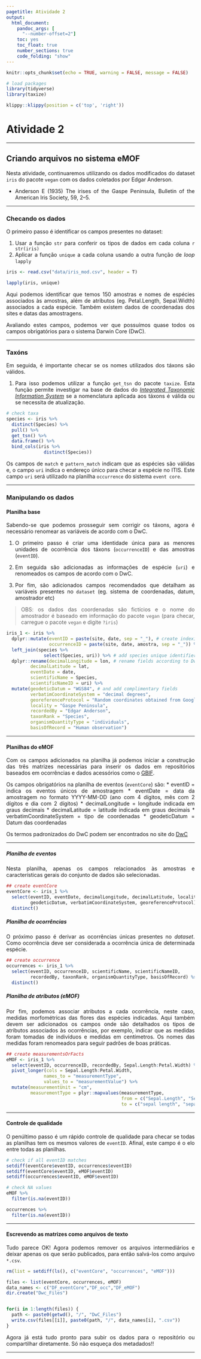 ```yaml
---
pagetitle: Atividade 2
output:
  html_document:
    pandoc_args: [
      "--number-offset=2"]
    toc: yes
    toc_float: true
    number_sections: true
    code_folding: "show"
---
```


<style>
body {
text-align: justify}
</style>

```r
knitr::opts_chunk$set(echo = TRUE, warning = FALSE, message = FALSE)

# load packages
library(tidyverse)
library(taxize)

```

```r
klippy::klippy(position = c('top', 'right'))
```

# Atividade 2 {.unnumbered}

------------------------------------------------------------------------

## Criando arquivos no sistema eMOF

Nesta atividade, continuaremos utilizando os dados modificados do dataset `iris` do pacote `vegan` com os dados coletados por Edgar Anderson.

-   Anderson E (1935) The irises of the Gaspe Peninsula, Bulletin of the American Iris Society, 59, 2--5.

------------------------------------------------------------------------

### Checando os dados

O primeiro passo é identificar os campos presentes no dataset:

1.  Usar a função `str` para conferir os tipos de dados em cada coluna `r str(iris)`
2.  Aplicar a função `unique` a cada coluna usando a outra função de *loop* `lapply`

```r
iris <- read.csv("data/iris_mod.csv", header = T)

lapply(iris, unique)

```

Aqui podemos identificar que temos 150 amostras e nomes de espécies associados às amostras, além de atributos (eg. Petal.Length, Sepal.Width) associados a cada espécie. Também existem dados de coordenadas dos sites e datas das amostragens.

Avaliando estes campos, podemos ver que possuímos quase todos os campos obrigatórios para o sistema Darwin Core (DwC).

------------------------------------------------------------------------

### Taxóns

Em seguida, é importante checar se os nomes utilizados dos táxons são válidos.

1.  Para isso podemos utilizar a função `get_tsn` do pacote `taxize`. Esta função permite investigar na base de dados do [*Integrated Taxonomic Information System*](https://www.itis.gov/) se a nomenclatura aplicada aos táxons é válida ou se necessita de atualização.

```r

# check taxa
species <- iris %>% 
  distinct(Species) %>% 
  pull() %>% 
  get_tsn() %>% 
  data.frame() %>% 
  bind_cols(iris %>% 
              distinct(Species))

```

Os campos de `match` e `pattern_match` indicam que as espécies são válidas e, o campo `uri` indica o endereço único para checar a espécie no ITIS. Este campo `uri` será utilizado na planilha `occurrence` do sistema `event core`.

------------------------------------------------------------------------

### Manipulando os dados

#### Planilha base

Sabendo-se que podemos prosseguir sem corrigir os táxons, agora é necessário renomear as variáveis de acordo com o DwC.

1.  O primeiro passo é criar uma identidade única para as menores unidades de ocorrência dos táxons (`occurrenceID`) e das amostras (`eventID`).

2.  Em seguida são adicionadas as informações de espécie (`uri`) e renomeados os campos de acordo com o DwC.

3.  Por fim, são adicionados campos recomendados que detalham as variáveis presentes no `dataset` (eg. sistema de coordenadas, datum, amostrador etc)

> OBS: os dados das coordenadas são fictícios e o nome do amostrador é baseado em informação do pacote `vegan` (para checar, carregue o pacote `vegan` e digite `?iris`)

```r

iris_1 <- iris %>% 
  dplyr::mutate(eventID = paste(site, date, sep = "_"), # create indexing fields 
                occurrenceID = paste(site, date, amostra, sep = "_")) %>% 
  left_join(species %>% 
              select(Species, uri)) %>% # add species unique identifier
  dplyr::rename(decimalLongitude = lon, # rename fields according to DwC 
         decimalLatitude = lat,
         eventDate = date,
         scientificName = Species,
         scientificNameID = uri) %>% 
  mutate(geodeticDatum = "WGS84", # and add complimentary fields
         verbatimCoordinateSystem = "decimal degrees",
         georeferenceProtocol = "Random coordinates obtained from Google Earth",
         locality = "Gaspe Peninsula",
         recordedBy = "Edgar Anderson",
         taxonRank = "Species",
         organismQuantityType = "individuals",
         basisOfRecord = "Human observation")
```

------------------------------------------------------------------------

#### Planilhas do eMOF

Com os campos adicionados na planilha já podemos iniciar a construção das três matrizes necessárias para inserir os dados em repositórios baseados em ocorrências e dados acessórios como o [GBIF](https://www.gbif.org/).

Os campos obrigatórios na planilha de eventos (`eventCore`) são: \* eventID = indica os eventos únicos de amostragem \* eventDate = data da amostragem no formato YYYY-MM-DD (ano com 4 dígitos, mês com 2 dígitos e dia com 2 dígitos) \* decimalLongitude = longitude indicada em graus decimais \* decimalLatitude = latitude indicada em graus decimais \* verbatimCoordinateSystem = tipo de coordenadas \* geodeticDatum = Datum das coordenadas

Os termos padronizados do DwC podem ser encontrados no site do [DwC](https://dwc.tdwg.org/terms/)

------------------------------------------------------------------------

##### Planilha de eventos

Nesta planilha, apenas os campos relacionados às amostras e características gerais do conjunto de dados são selecionadas.

```r
## create eventCore
eventCore <- iris_1 %>% 
  select(eventID, eventDate, decimalLongitude, decimalLatitude, locality, site,
         geodeticDatum, verbatimCoordinateSystem, georeferenceProtocol) %>% 
  distinct() 
```

##### Planilha de ocorrências

O próximo passo é derivar as ocorrências únicas presentes no *dataset*. Como ocorrência deve ser considerada a ocorrência única de determinada espécie.

```r
## create occurrence
occurrences <- iris_1 %>% 
  select(eventID, occurrenceID, scientificName, scientificNameID,
         recordedBy, taxonRank, organismQuantityType, basisOfRecord) %>%
  distinct() 
```

##### Planilha de atributos (eMOF)

Por fim, podemos associar atributos a cada ocorrência, neste caso, medidas morfométricas das flores das espécies indicadas. Aqui também devem ser adicionados os campos onde são detalhados os tipos de atributos associados às ocorrências, por exemplo, indicar que as medidas foram tomadas de indivíduos e medidas em centímetros. Os nomes das medidas foram renomeados para seguir padrões de boas práticas.

```r
## create measurementsOrFacts
eMOF <- iris_1 %>% 
  select(eventID, occurrenceID, recordedBy, Sepal.Length:Petal.Width) %>%  
  pivot_longer(cols = Sepal.Length:Petal.Width,
              names_to = "measurementType",
              values_to = "measurementValue") %>% 
  mutate(measurementUnit = "cm",
         measurementType = plyr::mapvalues(measurementType,
                                           from = c("Sepal.Length", "Sepal.Width", "Petal.Width", "Petal.Length"), 
                                           to = c("sepal length", "sepal width", "petal width", "petal length")))
```

------------------------------------------------------------------------

#### Controle de qualidade

O penúltimo passo é um rápido controle de qualidade para checar se todas as planilhas tem os mesmos valores de `eventID`. Afinal, este campo é o elo entre todas as planilhas.

```r

# check if all eventID matches
setdiff(eventCore$eventID, occurrences$eventID)
setdiff(eventCore$eventID, eMOF$eventID)
setdiff(occurrences$eventID, eMOF$eventID)

# check NA values
eMOF %>%
  filter(is.na(eventID))

occurrences %>%
  filter(is.na(eventID))

```

------------------------------------------------------------------------

#### Escrevendo as matrizes como arquivos de texto

Tudo parece OK! Agora podemos remover os arquivos intermediários e deixar apenas os que serão publicados, para então salvá-los como arquivo `*.csv`.

```r

rm(list = setdiff(ls(), c("eventCore", "occurrences", "eMOF")))

files <- list(eventCore, occurrences, eMOF) 
data_names <- c("DF_eventCore","DF_occ","DF_eMOF")
dir.create("Dwc_Files")


for(i in 1:length(files)) {
  path <- paste0(getwd(), "/", "DwC_Files")
  write.csv(files[[i]], paste0(path, "/", data_names[i], ".csv"))
}

```

Agora já está tudo pronto para subir os dados para o repositório ou compartilhar diretamente. Só não esqueça dos metadados!!

***
